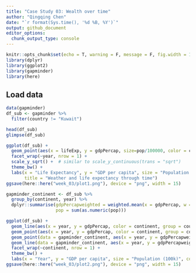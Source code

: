```yaml
---
title: "Case Study 03: Wealth over time"
author: "Qingqing Chen"
date: "`r format(Sys.time(), '%d %B, %Y')`"
output: github_document
editor_options: 
  chunk_output_type: console
---
```


```r
knitr::opts_chunk$set(echo = T, warning = F, message = F, fig.width = 12, fig.height = 8)
library(dplyr)
library(ggplot2)
library(gapminder)
library(here)
```

## Load data 
```r
data(gapminder)
df_sub <- gapminder %>% 
  filter(country != "Kuwait")

head(df_sub)
glimpse(df_sub)
```


```r
ggplot(df_sub) +
  geom_point(aes(x = lifeExp, y = gdpPercap, size=pop/100000, color = continent)) + 
  facet_wrap(~year, nrow = 1) +
  scale_y_sqrt() +  # similar to scale_y_continuous(trans = "sqrt") 
  theme_bw() + 
  labs(x = "Life Expectancy", y = "GDP per capita", size = "Population (100k)", color = "Continent", 
       title = "Weather and life expectancy through time")
ggsave(here::here("week_03/plot1.png"), device = "png", width = 15)
```


```r
gapminder_continent <- df_sub %>% 
  group_by(continent, year) %>% 
  dplyr::summarise(gdpPercapweighted = weighted.mean(x = gdpPercap, w = pop), 
                   pop = sum(as.numeric(pop)))

ggplot(df_sub) +
  geom_line(aes(x = year, y = gdpPercap, color = continent, group = country)) +
  geom_point(aes(x = year, y = gdpPercap, color = continent, group = country)) +
  geom_point(data = gapminder_continent, aes(x = year, y = gdpPercapweighted, size = pop/100000)) + 
  geom_line(data = gapminder_continent, aes(x = year, y = gdpPercapweighted)) +
  facet_wrap(~continent, nrow = 1) +
  theme_bw() + 
  labs(x = "Year", y = "GDP per capita", size = "Population (100k)", color = "Continent")
ggsave(here::here("week_03/plot2.png"), device = "png", width = 15)
```

